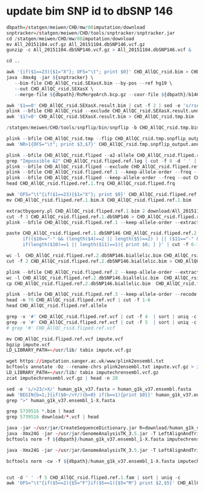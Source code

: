 # update bim SNP id to dbSNP 146

```r

dbpath=/statgen/meiwen/CHD/mw/08imputation/download
snptracker=/statgen/meiwen/CHD/tools/snptracker/snptracker.jar
cd /statgen/meiwen/CHD/mw/08imputation/download
mv All_20151104.vcf.gz All_20151104.dbSNP146.vcf.gz
gunzip -c All_20151104.dbSNP146.vcf.gz > All_20151104.dbSNP146.vcf &

cd ..

awk '{if($1==23){$1="X"}; OFS="\t"; print $0}' CHD_AllQC_rsid.bim > CHD_AllQC_rsid.SEXasX.bim
java -Xmx4g -jar ${snptracker} \
   --bim-file CHD_AllQC_rsid.SEXasX.bim --by-pos --ref hg19 \
   --out CHD_AllQC_rsid.SEXasX \
   --merge-file ${dbpath}/RsMergeArch.bcp.gz --coor-file ${dbpath}/b146_SNPChrPosOnRef_105.bcp.gz --hist-file ${dbpath}/SNPHistory.bcp.gz 2>&1 > snptrack.log

awk '$1==0' CHD_AllQC_rsid.SEXasX.result.bim | cut -f 2 | sed -e 's/rsAX-/AX-/g' > CHD_AllQC_rsid.SEXasX.result.unmapped.list
plink --bfile CHD_AllQC_rsid --exclude CHD_AllQC_rsid.SEXasX.result.unmapped.list --make-bed --out CHD_AllQC_rsid.tmp
awk '$1!=0' CHD_AllQC_rsid.SEXasX.result.bim > CHD_AllQC_rsid.tmp.bim

/statgen/meiwen/CHD/tools/snpflip/bin/snpflip -b CHD_AllQC_rsid.tmp.bim -f $dbpath/human_g1k_v37.fasta -o CHD_AllQC_rsid.tmp.snpflip_output 

plink --bfile CHD_AllQC_rsid.tmp --flip CHD_AllQC_rsid.tmp.snpflip_output.reverse --make-bed --out CHD_AllQC_rsid.fliped
awk 'NR>1{OFS="\t"; print $3,$7}' CHD_AllQC_rsid.tmp.snpflip_output.annotated_bim > CHD_AllQC_rsid.fliped.ref.allele

plink --bfile CHD_AllQC_rsid.fliped --a2-allele CHD_AllQC_rsid.fliped.ref.allele 2 1 --make-bed --out CHD_AllQC_rsid.fliped.ref
grep "Impossible A2" CHD_AllQC_rsid.fliped.ref.log | cut -f 8 -d ' ' | sed -e 's/\.//g' > CHD_AllQC_rsid.fliped.ref.exclude
plink --bfile CHD_AllQC_rsid.fliped --exclude CHD_AllQC_rsid.fliped.ref.exclude --a2-allele CHD_AllQC_rsid.fliped.ref.allele 2 1 --make-bed --out CHD_AllQC_rsid.fliped.ref.1
plink --bfile CHD_AllQC_rsid.fliped.ref.1 --keep-allele-order --freq --out CHD_AllQC_rsid.fliped.ref.1
plink --bfile CHD_AllQC_rsid.fliped --keep-allele-order --freq --out CHD_AllQC_rsid.fliped
head CHD_AllQC_rsid.fliped.ref.1.frq CHD_AllQC_rsid.fliped.frq

awk 'OFS="\t"{if($1==23){$1="X"}; print $0}' CHD_AllQC_rsid.fliped.ref.1.bim > CHD_AllQC_rsid.fliped.ref.1.bim.X
mv CHD_AllQC_rsid.fliped.ref.1.bim.X CHD_AllQC_rsid.fliped.ref.1.bim

extractbyquery.pl CHD_AllQC_rsid.fliped.ref.1.bim 2 download/All_20151104.dbSNP146.vcf 3 | awk 'OFS="\t"{print $1,$2,$3,$4,$5}' > CHD_AllQC_rsid.fliped.ref.1.dbSNP146
cut -f 3 CHD_AllQC_rsid.fliped.ref.1.dbSNP146 > CHD_AllQC_rsid.fliped.ref.1.dbSNP146.snplist
plink --bfile CHD_AllQC_rsid.fliped.ref.1 --keep-allele-order --extract CHD_AllQC_rsid.fliped.ref.1.dbSNP146.snplist --make-bed --out CHD_AllQC_rsid.fliped.ref.2

paste CHD_AllQC_rsid.fliped.ref.1.dbSNP146 CHD_AllQC_rsid.fliped.ref.2.bim | awk '$3==$7{OFS="\t";
      if(($10=="-" && (length($4)==2 || length($5)==2) ) || ($11=="-" && (length($4)==2 || length($5)==2))){$9=$2;$10=$4;$11=$5;} 
      if(length($10)==1 || length($11)==1){ print $0; } }' | cut -f 6-11 | grep -P -v ",|-"  > CHD_AllQC_rsid.fliped.ref.2.dbSNP146.biallelic.bim

wc -l  CHD_AllQC_rsid.fliped.ref.2.dbSNP146.biallelic.bim CHD_AllQC_rsid.fliped.ref.2.bim
cut -f 2 CHD_AllQC_rsid.fliped.ref.2.dbSNP146.biallelic.bim > CHD_AllQC_rsid.fliped.ref.2.dbSNP146.biallelic.snplist

plink --bfile CHD_AllQC_rsid.fliped.ref.2 --keep-allele-order --extract CHD_AllQC_rsid.fliped.ref.2.dbSNP146.biallelic.snplist --make-bed --out CHD_AllQC_rsid.fliped.ref.3
wc -l CHD_AllQC_rsid.fliped.ref.2.dbSNP146.biallelic.bim  CHD_AllQC_rsid.fliped.ref.3.bim
cp CHD_AllQC_rsid.fliped.ref.2.dbSNP146.biallelic.bim  CHD_AllQC_rsid.fliped.ref.3.bim

plink --bfile CHD_AllQC_rsid.fliped.ref.3 --keep-allele-order --recode vcf-iid  --out CHD_AllQC_rsid.fliped.ref
head -n 70 CHD_AllQC_rsid.fliped.ref.vcf | cut -f 1-6
head CHD_AllQC_rsid.fliped.ref.allele

grep -v '#' CHD_AllQC_rsid.fliped.ref.vcf | cut -f 4  | sort | uniq -c
grep -v '#' CHD_AllQC_rsid.fliped.ref.vcf | cut -f 5  | sort | uniq -c
# grep '#' CHD_AllQC_rsid.fliped.ref.vcf 

mv CHD_AllQC_rsid.fliped.ref.vcf impute.vcf
bgzip impute.vcf
LD_LIBRARY_PATH=~/usr/lib/ tabix impute.vcf.gz

wget https://imputation.sanger.ac.uk/www/plink2ensembl.txt
bcftools annotate -Oz --rename-chrs plink2ensembl.txt impute.vcf.gz > imputechrensembl.vcf.gz
LD_LIBRARY_PATH=~/usr/lib/ tabix imputechrensembl.vcf.gz
zcat imputechrensembl.vcf.gz | head -n 28

sed -e 's/>23/>X/' human_g1k_v37.fasta > human_g1k_v37.ensembl.fasta
awk 'BEGIN{b=1;}{if($0~/>Y/){b=0} if(b==1){print $0}}' human_g1k_v37.ensembl.fasta > human_g1k_v37.ensembl_1-X.fasta
grep ">" human_g1k_v37.ensembl_1-X.fasta

grep 5739516 *.bim | head
grep 5739516 download/*.vcf | head 

java -jar ~/usr/jar/CreateSequenceDictionary.jar R=download/human_g1k_v37.ensembl_1-X.fasta O=download/human_g1k_v37.ensembl_1-X.dict
java -Xmx24G -jar ~/usr/jar/GenomeAnalysisTK_3.5.jar -T LeftAlignAndTrimVariants  -R download/human_g1k_v37.ensembl_1-X.fasta --variant imputechrensembl.vcf.gz  -o imputechrensembl.leftaligned.vcf
bcftools norm -f ${dbpath}/human_g1k_v37.ensembl_1-X.fasta imputechrensembl.vcf.gz -O z > imputechrensembl.norm.vcf.gz

java -Xmx24G -jar ~/usr/jar/GenomeAnalysisTK_3.5.jar -T LeftAlignAndTrimVariants  -R download/human_g1k_v37.ensembl_1-X.fasta --variant test.vcf  -o imputechrensembl.leftaligned.vcf

bcftools norm -cw -f ${dbpath}/human_g1k_v37.ensembl_1-X.fasta imputechrensembl.vcf.gz | bgzip -c /dev/stdin > imputechrensembl.checked.vcf.gz


cut -d ' ' -f 5 CHD_AllQC_rsid.fliped.ref.1.fam | sort | uniq -c
awk 'OFS="\t"{if($5==2){$5="F"}if($5==1){$5="M"} print $2,$5}' CHD_AllQC_rsid.fliped.ref.1.fam > samples.txt


```

